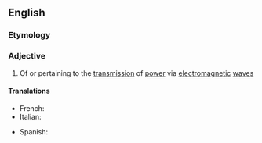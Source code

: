==English==

===Etymology===
{{prefix|en|radio|electric}}

===Adjective===
{{en-adj|-}}

# Of or pertaining to the [[transmission]] of [[power]] via [[electromagnetic]] [[wave]]s

====Translations====
{{trans-top|of or pertaining to the transmission of power via electromagnetic waves}}
* French: {{t+|fr|radioélectrique|m|f}}
* Italian: {{t+|it|radioelettrico}}
{{trans-mid}}
* Spanish: {{t|es|radioeléctrico}}
{{trans-bottom}}